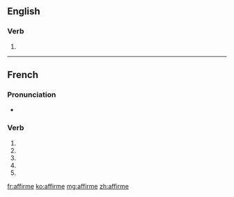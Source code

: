 {{also|affirmé}}
==English==

===Verb===
{{head|en|verb}}

# {{obsolete spelling of|affirm}}

----

==French==

===Pronunciation===
* {{IPA|/a.fiʁm/|lang=fr}}

===Verb===
{{fr-verb-form}}

# {{conjugation of|affirmer||1|s|pres|ind|lang=fr}}
# {{conjugation of|affirmer||3|s|pres|ind|lang=fr}}
# {{conjugation of|affirmer||1|s|pres|sub|lang=fr}}
# {{conjugation of|affirmer||3|s|pres|sub|lang=fr}}
# {{conjugation of|affirmer||2|s|imp|lang=fr}}

[[fr:affirme]]
[[ko:affirme]]
[[mg:affirme]]
[[zh:affirme]]